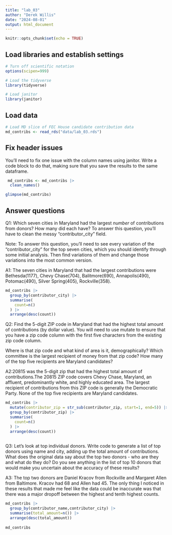 ```yaml
---
title: "lab_03"
author: "Derek Willis"
date: "2024-08-01"
output: html_document
---
```


```r
knitr::opts_chunk$set(echo = TRUE)
```

## Load libraries and establish settings

```r
# Turn off scientific notation
options(scipen=999)

# Load the tidyverse
library(tidyverse)

# Load janitor
library(janitor)
```

## Load data

```r
# Load MD slice of FEC House candidate contribution data
md_contribs <- read_rds("data/lab_03.rds")
```

## Fix header issues

You'll need to fix one issue with the column names using janitor. Write a code block to do that, making sure that you save the results to the same dataframe.

```r
 md_contribs <- md_contribs |>
  clean_names()

glimpse(md_contribs)
```


## Answer questions

Q1: Which seven cities in Maryland had the largest *number* of contributions from donors? How many did each have? To answer this question, you'll have to clean the messy "contributor_city" field.

Note: To answer this question, you'll need to see every variation of the "contributor_city" for the top seven cities, which you should identify through some initial analysis. Then find variations of them and change those variations into the most common version.

A1: The seven cities in Maryland that had the largest contributions were Bethesda(1177), Chevy Chase(704), Balitmore(690), Annapolis(490), Potomac(490), Silver Spring(405), Rockville(358).

```r
md_contribs |> 
  group_by(contributor_city) |> 
  summarise(
    count=n()
  ) |>
  arrange(desc(count))
```

Q2: Find the 5-digit ZIP code in Maryland that had the highest total amount of contributions (by dollar value). You will need to use mutate to ensure that you have a zip code column with the first five characters from the existing zip code column.

Where is that zip code and what kind of area is it, demographically? Which committee is the largest recipient of money from that zip code? How many of the top five recipients are Maryland candidates?

A2:20815 was the 5-digit zip that had the highest total amount of contributions.The 20815 ZIP code covers Chevy Chase, Maryland, an affluent, predominantly white, and highly educated area. The largest recipient of contributions from this ZIP code is generally the Democratic Party. None of the top five recipients are Maryland candidates. 

```r
md_contribs |>
  mutate(contributor_zip = str_sub(contributor_zip, start=1, end=5)) |>
  group_by(contributor_zip) |> 
  summarise(
    count=n()
  ) |>
  arrange(desc(count))
  
```

Q3: Let's look at top individual donors. Write code to generate a list of top donors using name and city, adding up the total amount of contributions. What does the original data say about the top two donors - who are they and what do they do? Do you see anything in the list of top 10 donors that would make you uncertain about the accuracy of these results?

A3: The top two donors are Daniel Kracov from Rockville and Margaret Allen from Baltimore. Kracov had 68 and Allen had 45. The only thing I noticed in these results that made me feel like the data could be inaccurate was that there was a major dropoff between the highest and tenth highest counts.

```r
md_contribs |>
  group_by(contributor_name,contributor_city) |> 
  summarise(total_amount=n()) |> 
  arrange(desc(total_amount))
  
md_contribs
```
